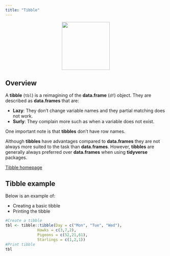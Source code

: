 ```yaml
---
title: "Tibble"
---
```


<center>
![](../images/tibble.png){style="width:150px"}
</center>

## Overview

A __tibble__ (`tbl`) is a reimagining of the __data.frame__ (`df`) object. They are described as __data.frames__ that are:

- __Lazy__: They don't change variable names and they partial matching does not work.
- __Surly__: They complain more such as when a variable does not exist.

One important note is that __tibbles__ don't have row names.

Although __tibbles__ have advantages compared to __data.frames__ they are not always more suited to the task than __data.frames__. 
However, __tibbles__ are generally always preferred over __data.frames__ when using __tidyverse__ packages.

[Tibble homepage](https://tibble.tidyverse.org/)

## Tibble example

Below is an example of:

- Creating a basic tibble
- Printing the tibble

```r
#Create a tibble
tbl <- tibble::tibble(Day = c("Mon", "Tue", "Wed"),
              Hawks = c(3,7,2),
              Pigeons = c(52,21,61),
              Starlings = c(1,2,1))
#Print tibble
tbl
```